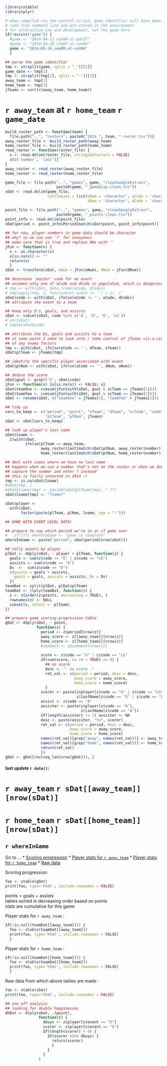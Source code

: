 ```r
library(xtable)
library(plyr)

# when compiled via the control script, game identifier will have been
# read from command line and pre-stored in the environment
# for interactive use and development, set the game here
if(!exists("game")) {
  #game <- "2014-04-12_vanNH-at-pdxST"
  #game <- "2014-04-20_sfoDF-at-vanNH"
  game <- "2014-05-10_seaRM-at-vanNH"
  }

## parse the game identifier
tmp <- strsplit(game, split = "_")[[1]]
game_date <- tmp[1]
tmp <- strsplit(tmp[2], split = "-")[[1]]
away_team <- tmp[1]
home_team <- tmp[3]
jTeams <- sort(c(away_team, home_team))
```

# `r away_team` at `r home_team` `r game_date`

```r
build_roster_path <- function(team) {
  file.path("..", "rosters", paste0("2014_", team, "-roster.tsv"))}
away_roster_file <- build_roster_path(away_team)
home_roster_file <- build_roster_path(home_team)
read_roster <- function(roster_file) {
  x <- read.delim(roster_file, stringsAsFactors = FALSE)
  x[c('number', 'last')]
}
away_roster <- read_roster(away_roster_file)
home_roster <- read_roster(home_roster_file)

game_file <- file.path("..", "games", game, "cleanGoogleExtract",
                       paste0(game, "_gameplay-clean.tsv"))
sDat <- read.delim(game_file,
                   colClasses = list(oNum = 'character', oCode = 'character',
                                     dNum = 'character', dCode = 'character'))

point_file <- file.path("..", "games", game, "cleanGoogleExtract",
                       paste0(game, "_points-clean.tsv"))
point_info <- read.delim(point_file)
sDat$period <- point_info$Period[match(sDat$point, point_info$point)]
  
## for now, player numbers in game data should be character
## why? so we can use '?' for anonymous
## make sure that is true and replace NAs with ''
jFun <- function(x) {
  x <- as.character(x)
  x[is.na(x)] <- ""
  return(x)
  }
sDat <- transform(sDat, oNum = jFun(oNum), dNum = jFun(dNum))

## determine 'master' code for an event
## assumes only one of oCode and dCode is populated, which is dangerous FIX
# tmp <- with(sDat, data.frame(oCode, dCode))
# tmp[apply(tmp, 1, function(x) sum(x != '') > 1), ]
sDat$code <- with(sDat, ifelse(oCode != '', oCode, dCode))
## attribute the event to a team

## keep only D's, goals, and assists
sDat <- subset(sDat, code %in% c('A', 'D', 'G', 'LG'))
# str(sDat)
# table(sDat$code)

## attribute the Ds, goals and assists to a team
## at some point I need to look into / take control of jTeams vis-a-vis levels
## of any teams factors
tmp <- with(sDat, ifelse(oCode == '', dTeam, oTeam))
sDat$plTeam <- jTeams[tmp]

## identify the specific player associated with event
sDat$plNum <- with(sDat, ifelse(oCode == '', dNum, oNum))

## deduce the score
sDat$goal <- grepl('G', sDat$code)
jFun <- function(x) {x[is.na(x)] <- FALSE; x}
sDat$teamOne <- cumsum(jFun(with(sDat, goal & scTeam == jTeams[1])))
sDat$teamTwo <- cumsum(jFun(with(sDat, goal & scTeam == jTeams[2])))
sDat <- rename(sDat, c("teamOne" = jTeams[1], "teamTwo" = jTeams[2]))

## tidy up
vars_to_keep <- c("period", "point", "oTeam", "dTeam", "scTeam", "code",
                  "plTeam", "plNum", jTeams)
sDat <- sDat[vars_to_keep]

## look up player's last name
sDat$lname <-
  I(with(sDat,
         ifelse(plTeam == away_team,
                away_roster$last[match(sDat$plNum, away_roster$number)],
                home_roster$last[match(sDat$plNum, home_roster$number)])))

## deal with cases where we have no last name
## happens when we use a number that's not on the roster or when we don't
## capture the number and enter ? instead
## this is fairly untested in 2014 :( 
tmp <- is.na(sDat$lname)
#sDat[tmp, ]
#sDat$lname[tmp] <- paste0(sDat$plTeam[tmp], "-?")
sDat$lname[tmp] <- "?name?"

sDat$player <-
  with(sDat,
       factor(paste(plTeam, plNum, lname, sep = "-")))

## DONE WITH EVENT LEVEL DATA!

## prepare to say which period we're in or if game over
#   if(???) whereInGame <- "game is complete"
whereInGame <- paste("period", sDat$period[nrow(sDat)])

## tally events by player
plDat <- ddply(sDat, ~ player + plTeam, function(z) {
  goals <- sum(z$code == "G" | z$code == "LG")
  assists <- sum(z$code == "A")
  Ds  <-  sum(z$code == "D")
  c(points = goals + assists,
    goals = goals, assists = assists, Ds = Ds)
  })
teamDat <- split(plDat, plDat$plTeam)
teamDat <- llply(teamDat, function(z) {
  z <- z[order(z$points, decreasing = TRUE), ]
  rownames(z) <- NULL
  subset(z, select = -plTeam)
})

## prepare game scoring progression table
gDat <- ddply(sDat, ~ point,
              function(z) {
                period <- z$period[nrow(z)]
                away_score <- z[[away_team]][nrow(z)]
                home_score <- z[[home_team]][nrow(z)]
                #comment <- z$comment[nrow(z)]
                
                score <- z$code == "G" | z$code == "LG"
                if(sum(score, na.rm = TRUE) == 0) {
                  ## no score
                  desc <- "- no score -"
                  ret_val <- c(period = period, desc = desc,
                               away_score = away_score,
                               home_score = home_score)
                  }
                scorer <- paste(z$player[z$code == "G" | z$code == "LG"],
                                z$lastName[z$code == "G" | z$code == "LG"])
                assist <- z$code == "A"
                assister <- paste(z$player[z$code == "A"],
                                  z$lastName[z$code == "A"])
                if(length(assister) != 1) assister <- NA
                desc <- paste(assister, "to", scorer)
                ret_val <- c(period = period, desc = desc,
                             away_score = away_score,
                             home_score = home_score)
                names(ret_val)[grep("away", names(ret_val))] <- away_team
                names(ret_val)[grep("home", names(ret_val))] <- home_team
                return(ret_val)
                })
gDat <- gDat[rev(seq_len(nrow(gDat))), ]
```

#### last update `r date()`:
# `r away_team` `r sDat[[away_team]][nrow(sDat)]`
# `r home_team` `r sDat[[home_team]][nrow(sDat)]`
## `r whereInGame`

Go to ...
  * [Scoring progression](#scoringProgression)
  * [Player stats for `r away_team`](#away)
  * [Player stats for `r home_team`](#home)
  * [Raw data](#rawData)

Scoring progression<a id="scoringProgression"></a>:
```r
foo <- xtable(gDat)
print(foo, type='html', include.rownames = FALSE)
```

points = goals + assists  
tables sorted in decreasing order based on points  
stats are cumulative for this game

Player stats for `r away_team` <a id="away"></a>:
```r
if(!is.null(teamDat[[away_team]])) {
  foo <- xtable(teamDat[[away_team]])
  print(foo, type='html', include.rownames = FALSE)
  }
```

Player stats for `r home_team` <a id="home"></a>:
```r
if(!is.null(teamDat[[home_team]])) {
  foo <- xtable(teamDat[[home_team]])
  print(foo, type='html', include.rownames = FALSE)
  }
```

Raw data from which above tables are made <a id="rawData"></a>:
```r
foo <- xtable(sDat)
print(foo, type='html', include.rownames = FALSE)
```

```r
## one off analysis
## looking for double happinesses
dhDat <- dlply(sDat, .(point),
               function(z) {
                 dGuys <- z$player[z$event == "D"]
                 scorer <- z$player[z$event == "G"]
                 if(length(scorer) > 0) {
                   if(scorer %in% dGuys) {
                     return(scorer)
                     }
                   }
                 }
               )
```
